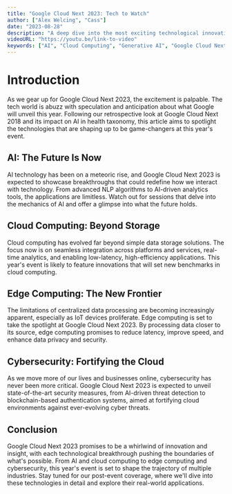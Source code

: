 ```yaml
---
title: "Google Cloud Next 2023: Tech to Watch"
author: ["Alex Welcing", "Cass"]
date: "2023-08-28"
description: "A deep dive into the most exciting technological innovations to look out for at Google Cloud Next 2023. From AI to cloud computing, we give you the lowdown on what's set to shape the future."
videoURL: "https://youtu.be/link-to-video"
keywords: ["AI", "Cloud Computing", "Generative AI", "Google Cloud Next", "Machine Learning"]
---
```


# Introduction

As we gear up for Google Cloud Next 2023, the excitement is palpable. The tech world is abuzz with speculation and anticipation about what Google will unveil this year. Following our retrospective look at Google Cloud Next 2018 and its impact on AI in health taxonomy, this article aims to spotlight the technologies that are shaping up to be game-changers at this year's event.

## AI: The Future Is Now

AI technology has been on a meteoric rise, and Google Cloud Next 2023 is expected to showcase breakthroughs that could redefine how we interact with technology. From advanced NLP algorithms to AI-driven analytics tools, the applications are limitless. Watch out for sessions that delve into the mechanics of AI and offer a glimpse into what the future holds.

## Cloud Computing: Beyond Storage

Cloud computing has evolved far beyond simple data storage solutions. The focus now is on seamless integration across platforms and services, real-time analytics, and enabling low-latency, high-efficiency applications. This year's event is likely to feature innovations that will set new benchmarks in cloud computing.

## Edge Computing: The New Frontier

The limitations of centralized data processing are becoming increasingly apparent, especially as IoT devices proliferate. Edge computing is set to take the spotlight at Google Cloud Next 2023. By processing data closer to its source, edge computing promises to reduce latency, improve speed, and enhance data privacy and security.

## Cybersecurity: Fortifying the Cloud

As we move more of our lives and businesses online, cybersecurity has never been more critical. Google Cloud Next 2023 is expected to unveil state-of-the-art security measures, from AI-driven threat detection to blockchain-based authentication systems, aimed at fortifying cloud environments against ever-evolving cyber threats.

## Conclusion

Google Cloud Next 2023 promises to be a whirlwind of innovation and insight, with each technological breakthrough pushing the boundaries of what's possible. From AI and cloud computing to edge computing and cybersecurity, this year's event is set to shape the trajectory of multiple industries. Stay tuned for our post-event coverage, where we'll dive into these technologies in detail and explore their real-world applications.
